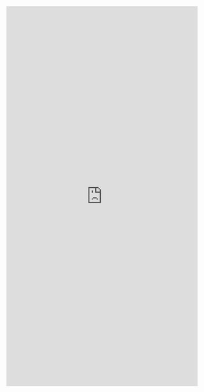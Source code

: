 <iframe src='https://widgets.sociablekit.com/google-business-photos/iframe/199144' frameborder='0' width='100%' height='1000'></iframe>